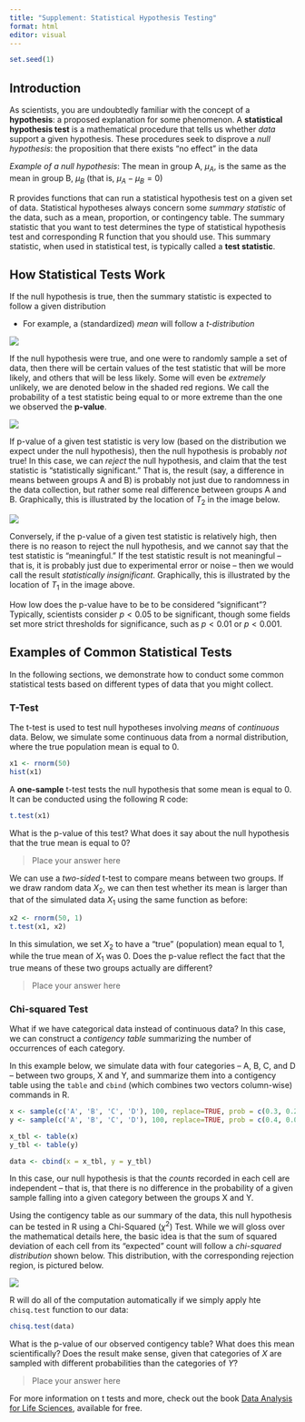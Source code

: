 ```yaml
---
title: "Supplement: Statistical Hypothesis Testing"
format: html
editor: visual
---
```


```r
set.seed(1)
```

## Introduction

As scientists, you are undoubtedly familiar with the concept of a **hypothesis**: a proposed explanation for some phenomenon. A **statistical hypothesis test** is a mathematical procedure that tells us whether *data* support a given hypothesis. These procedures seek to disprove a *null hypothesis*: the proposition that there exists "no effect" in the data

*Example of a null hypothesis*: The mean in group A, $\mu_A$, is the same as the mean in group B, $\mu_B$ (that is, $\mu_A - \mu_B = 0$)

R provides functions that can run a statistical hypothesis test on a given set of data. Statistical hypotheses always concern some *summary statistic* of the data, such as a mean, proportion, or contingency table. The summary statistic that you want to test determines the type of statistical hypothesis test and corresponding R function that you should use. This summary statistic, when used in statistical test, is typically called a **test statistic**.

## How Statistical Tests Work

If the null hypothesis is true, then the summary statistic is expected to follow a given distribution

-   For example, a (standardized) *mean* will follow a *t-distribution*

![](images/t1.png){fig-align="center"}

If the null hypothesis were true, and one were to randomly sample a set of data, then there will be certain values of the test statistic that will be more likely, and others that will be less likely. Some will even be *extremely* unlikely, we are denoted below in the shaded red regions. We call the probability of a test statistic being equal to or more extreme than the one we observed the **p-value**.

![](images/t2.png){fig-align="center"}

If p-value of a given test statistic is very low (based on the distribution we expect under the null hypothesis), then the null hypothesis is probably *not* true! In this case, we can *reject* the null hypothesis, and claim that the test statistic is "statistically significant." That is, the result (say, a difference in means between groups A and B) is probably not just due to randomness in the data collection, but rather some real difference between groups A and B. Graphically, this is illustrated by the location of $T_2$ in the image below.

![](images/t3.png){fig-align="center"}

Conversely, if the p-value of a given test statistic is relatively high, then there is no reason to reject the null hypothesis, and we cannot say that the test statistic is "meaningful." If the test statistic result is not meaningful -- that is, it is probably just due to experimental error or noise -- then we would call the result *statistically insignificant*. Graphically, this is illustrated by the location of $T_1$ in the image above.

How low does the p-value have to be to be considered "significant"? Typically, scientists consider $p < 0.05$ to be significant, though some fields set more strict thresholds for significance, such as $p < 0.01$ or $p < 0.001$.

## Examples of Common Statistical Tests

In the following sections, we demonstrate how to conduct some common statistical tests based on different types of data that you might collect.

### T-Test

The t-test is used to test null hypotheses involving *means* of *continuous* data. Below, we simulate some continuous data from a normal distribution, where the true population mean is equal to 0.

```r
x1 <- rnorm(50)
hist(x1)
```

A **one-sample** t-test tests the null hypothesis that some mean is equal to 0. It can be conducted using the following R code:

```r
t.test(x1)

```

What is the p-value of this test? What does it say about the null hypothesis that the true mean is equal to 0?

> Place your answer here

We can use a *two-sided* t-test to compare means between two groups. If we draw random data $X_2$, we can then test whether its mean is larger than that of the simulated data $X_1$ using the same function as before:

```r
x2 <- rnorm(50, 1)
t.test(x1, x2)

```

In this simulation, we set $X_2$ to have a "true" (population) mean equal to 1, while the true mean of $X_1$ was 0. Does the p-value reflect the fact that the true means of these two groups actually are different?

> Place your answer here

### Chi-squared Test

What if we have categorical data instead of continuous data? In this case, we can construct a *contigency table* summarizing the number of occurrences of each category.

In this example below, we simulate data with four categories -- A, B, C, and D -- between two groups, X and Y, and summarize them into a contigency table using the `table` and `cbind` (which combines two vectors column-wise) commands in R.

```r
x <- sample(c('A', 'B', 'C', 'D'), 100, replace=TRUE, prob = c(0.3, 0.2, 0.3, 0.2))
y <- sample(c('A', 'B', 'C', 'D'), 100, replace=TRUE, prob = c(0.4, 0.05, 0.2, 0.35))

x_tbl <- table(x)
y_tbl <- table(y)

data <- cbind(x = x_tbl, y = y_tbl)

```

In this case, our null hypothesis is that the *counts* recorded in each cell are independent -- that is, that there is no difference in the probability of a given sample falling into a given category between the groups X and Y.

Using the contigency table as our summary of the data, this null hypothesis can be tested in R using a Chi-Squared ($\chi^2$) Test. While we will gloss over the mathematical details here, the basic idea is that the sum of squared deviation of each cell from its "expected" count will follow a *chi-squared distribution* shown below. This distribution, with the corresponding rejection region, is pictured below.

![](images/chisquared.png){fig-align="center"}

R will do all of the computation automatically if we simply apply hte `chisq.test` function to our data:

```r
chisq.test(data)

```

What is the p-value of our observed contigency table? What does this mean scientifically? Does the result make sense, given that categories of $X$ are sampled with different probabilities than the categories of $Y$?

> Place your answer here

For more information on t tests and more, check out the book [Data Analysis for Life Sciences](https://leanpub.com/dataanalysisforthelifesciences), available for free.
